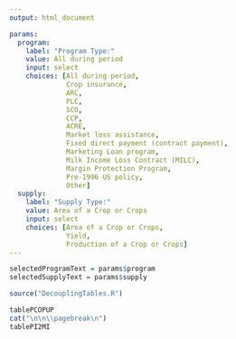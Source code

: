 ```yaml
---
output: html_document

params:
  program:
    label: "Program Type:"
    value: All during period
    input: select
    choices: [All during period,
              Crop insurance,
              ARC,
              PLC,
              SCO,
              CCP,
              ACRE,
              Market loss assistance,
              Fixed direct payment (contract payment),
              Marketing Loan program,
              Milk Income Loss Contract (MILC),
              Margin Protection Program,
              Pre-1996 US policy,
              Other]
  supply:
    label: "Supply Type:"
    value: Area of a Crop or Crops
    input: select
    choices: [Area of a Crop or Crops,
              Yield,
              Production of a Crop or Crops]
---
```


<style>
.main-container {
    max-width: 940px;
    margin-left: 0;
    margin-right: auto;
}
</style>

```r

selectedProgramText = params$program
selectedSupplyText = params$supply

```


```r

source("DecouplingTables.R")

```


```r

tablePCOPUP
cat("\n\n\\pagebreak\n")
tablePI2MI

```



